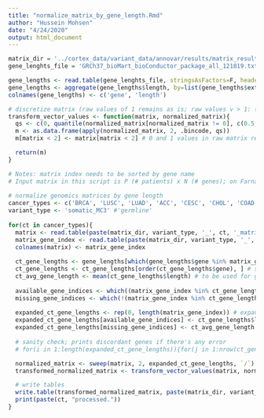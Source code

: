 ```yaml
---
title: "normalize_matrix_by_gene_length.Rmd"
author: "Hussein Mohsen"
date: "4/24/2020"
output: html_document
---
```


```r
matrix_dir = '../cortex_data/variant_data/annovar/results/matrix_results/'
gene_lenghts_file = 'GRCh37_bioMart_bioConductor_package_all_121819.txt'

gene_lengths <- read.table(gene_lenghts_file, stringsAsFactors=F, header=T, sep='\t')
gene_lengths <- aggregate(gene_lengths$length, by=list(gene_lengths$external_gene_name), FUN=mean) # average length of genes with duplicate records
colnames(gene_lengths) <- c('gene', 'length')
```

```r
# discretize matrix (raw values of 1 remains as is; raw values v > 1: (a) normalized v < normalized 50th percentile -> 1 (b) 50th percentile < normalized v <= 75th percentile -> 2; 75th percentile < normalized v <= 90th percentile -> 3; 90th percentile < normalized v -> 4)
transform_vector_values <- function(matrix, normalized_matrix){
  qs <- c(0, quantile(normalized_matrix[normalized_matrix != 0], c(0.5, 0.7, 0.9)), max(normalized_matrix))
  m <- as.data.frame(apply(normalized_matrix, 2, .bincode, qs))
  m[matrix < 2] <- matrix[matrix < 2] # 0 and 1 values in raw matrix remain unchanged

  return(m)
}
```

```r
# Notes: matrix index needs to be sorted by gene name
# Input matrix in this script is P (# patients) x N (# genes); on Farnam's NGR, its transpose is used N x P
  
# normalize genomics matrices by gene length
cancer_types <- c('BRCA', 'LUSC', 'LUAD', 'ACC', 'CESC', 'CHOL', 'COAD', 'DLBC', 'ESCA', 'GBM', 'HNSC', 'KICH', 'KIRC', 'KIRP', 'LAML', 'LGG', 'LIHC', 'MESO', 'OV', 'PAAD', 'PRAD', 'PCPG', 'READ', 'SARC', 'SKCM', 'STAD', 'TGCT', 'THCA', 'THYM', 'UCEC', 'UCS', 'UVM')
variant_type <- 'somatic_MC3' #'germline'
  
for(ct in cancer_types){
  matrix <- read.table(paste(matrix_dir, variant_type, '_', ct, '_matrix.txt', sep=''), header=F)
  matrix_gene_index <- read.table(paste(matrix_dir, variant_type, '_', ct, '_matrix_gene_index.csv', sep=''), stringsAsFactors=F, header=F)[,1]
  colnames(matrix) <- matrix_gene_index
  
  ct_gene_lengths <- gene_lengths[which(gene_lengths$gene %in% matrix_gene_index), ]
  ct_gene_lengths <- ct_gene_lengths[order(ct_gene_lengths$gene), ] # sort
  ct_avg_gene_length <- mean(ct_gene_lengths$length) # to be used for genes with missing length values
  
  available_gene_indices <- which((matrix_gene_index %in% ct_gene_lengths$gene)) # gene for which length value is not available
  missing_gene_indices <- which(!(matrix_gene_index %in% ct_gene_lengths$gene)) # gene for which length value is not available
  
  expanded_ct_gene_lengths <- rep(0, length(matrix_gene_index)) # expanded vector with values for all genes (available + avg length for missing-value genes)
  expanded_ct_gene_lengths[available_gene_indices] <- ct_gene_lengths$length
  expanded_ct_gene_lengths[missing_gene_indices] <- ct_avg_gene_length
  
  # sanity check; prints discordant genes if there's any error
  # for(i in 1:length(expanded_ct_gene_lengths)){for(j in 1:nrow(ct_gene_lengths)){ if(names(expanded_ct_gene_lengths)[i] == ct_gene_lengths[j, 'gene'] && expanded_ct_gene_lengths[i] ==  ct_gene_lengths[j, 'length']){print(ct_gene_lengths[j, 'gene']) } }  }

  normalized_matrix <- sweep(matrix, 2, expanded_ct_gene_lengths, `/`) # normalize by gene length
  transformed_normalized_matrix <- transform_vector_values(matrix, normalized_matrix) # discretize

  # write tables
  write.table(transformed_normalized_matrix, paste(matrix_dir, variant_type, '_', ct, '_matrix_transformed.txt', sep=''), row.names=F, col.names=F, quote=F)
  print(paste(ct, "processed."))
}


```



